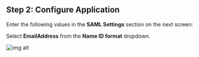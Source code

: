 ## Step 2: Configure Application

Enter the following values in the **SAML Settings** section on the next screen:

<div className='flex flex-col gap-4'>
  <div>
    <InputWithCopyButton text={spConfig.acsUrl} label='Single sign on URL' />
  </div>
  <div>
    <InputWithCopyButton text={spConfig.entityId} label='Audience URI (SP Entity ID)' />
  </div>
</div>

<AdvancedSPConfigLink />

Select **EmailAddress** from the **Name ID format** dropdown.

![img alt](https://cdn.boxyhq.com/docs/sso/providers/okta/4.png)

<Footer />
